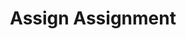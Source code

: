 ---
title: 'Assign Assignment'
openapiv1: 'POST /assignment/assign/{company_slug}/{assignment_id}/'
---